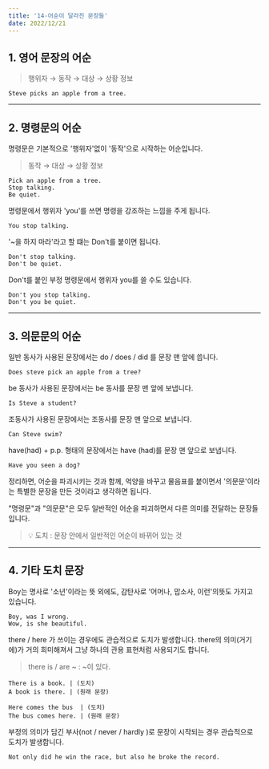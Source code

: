 ```yaml
---
title: '14-어순이 달라진 문장들'
date: 2022/12/21
---
```


## 1. 영어 문장의 어순

> 행위자 → 동작 → 대상 → 상황 정보

```
Steve picks an apple from a tree.
```

---

## 2. 명령문의 어순

명령문은 기본적으로 '행위자'없이 '동작'으로 시작하는 어순입니다.

> 동작 → 대상 → 상황 정보

```
Pick an apple from a tree.
Stop talking.
Be quiet.
```

명령문에서 행위자 'you'를 쓰면 명령을 강조하는 느낌을 주게 됩니다.

```
You stop talking.
```

'~을 하지 마라'라고 할 떄는 Don't를 붙이면 됩니다.

```
Don't stop talking.
Don't be quiet.
```

Don't를 붙인 부정 명령문에서 행위자 you를 쓸 수도 있습니다.

```
Don't you stop talking.
Don't you be quiet.
```

---

## 3. 의문문의 어순

일반 동사가 사용된 문장에서는 do / does / did 를 문장 맨 앞에 씁니다.

```
Does steve pick an apple from a tree?
```

be 동사가 사용된 문장에서는 be 동사를 문장 맨 앞에 보냅니다.

```
Is Steve a student?
```

조동사가 사용된 문장에서는 조동사를 문장 맨 앞으로 보냅니다.

```
Can Steve swim?
```

have(had) + p.p. 형태의 문장에서는 have (had)를 문장 맨 앞으로 보냅니다.

```
Have you seen a dog?
```

정리하면, 어순을 파괴시키는 것과 함께, 억양을 바꾸고 물음표를 붙이면서 '의문문'이라는 특별한 문장을 만든 것이라고 생각하면 됩니다.

"명령문"과 "의문문"은 모두 일반적인 어순을 파괴하면서 다른 의미를 전달하는 문장들입니다.

> 💡 도치 : 문장 안에서 일반적인 어순이 바뀌어 있는 것

---

## 4. 기타 도치 문장

Boy는 명사로 '소년'이라는 뜻 외에도, 감탄사로 '어머나, 맙소사, 이런'의뜻도 가지고 있습니다.

```
Boy, was I wrong.
Wow, is she beautiful.
```

there / here 가 쓰이는 경우에도 관습적으로 도치가 발생합니다. there의 의미(거기에)가 거의 희미해져서 그냥 하나의 관용 표현처럼 사용되기도 합니다.

> there is / are ~ : ~이 있다.

```
There is a book. | (도치)
A book is there. | (원래 문장)

Here comes the bus  | (도치)
The bus comes here. | (원래 문장)
```

부정의 의미가 담긴 부사(not / never / hardly )로 문장이 시작되는 경우 관습적으로 도치가 발생합니다.

```
Not only did he win the race, but also he broke the record.
```
